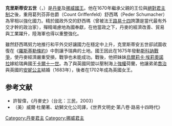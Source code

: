 {{Infobox royalty
| name         = 克里斯蒂安五世
| image        = Christian-5-profilny.jpg
| succession   = [[丹麥-挪威|丹麥和挪威聯合王國]]國王
| reign        = 1670年2月9日-1699年8月25日（{{age in years and days|1670|2|9|1699|8|25|age=no}}）
| coronation   = 1671年6月7日
| predecessor  = [[弗雷德里克三世|弗雷德里克三世]]
| successor    = [[弗雷德里克四世|弗雷德里克四世]]
| spouse       = [[夏洛特·阿瑪莉埃_(黑森-卡塞爾)|黑森-卡塞爾的夏洛特·阿瑪莉埃]]
| issue        = [[弗雷德里克四世|弗雷德里克四世]]<br>[[丹麥的克里斯蒂安王子_(1675–1695)|克里斯蒂安王子]]<br>[[索菲亞·海薇格_(丹麥)|索菲亞·海薇格公主]]<br>[[卡爾王子_(丹麥)|卡爾王子]]<br>[[威廉王子_(丹麥)|威廉王子]]
| birth_date   = {{Birth date|1646|4|15|df=y}}
| birth_place  = {{Flag|Denmark}}[[弗倫斯堡|弗倫斯堡]]
| death_date   = {{Death date and age|1699|8|25|1646|4|15|df=y}}
| death_place  = {{Flag|Denmark}}[[哥本哈根|哥本哈根]]
| burial_place = [[羅斯基勒主教座堂|羅斯基勒主教座堂]]
| house        = [[歐登堡王朝|歐登堡王朝]]
| father       = [[弗雷德里克三世|弗雷德里克三世]]
| mother       = [[索菲·阿瑪莉埃_(不倫瑞克-卡倫貝格)|不倫瑞克-卡倫貝格的索菲·阿瑪莉埃]]
| religion     = [[信義宗|信義宗]]
}}
'''克里斯蒂安五世'''（{{lang|da|Christian V.}}，{{bd|1646年|4月15日|1699年|8月25日}}）是[[丹麥君主|丹麥]]及[[挪威君主|挪威國王]]。他在1670年繼承父親的王位與[[絕對君主制|絕對君主制]]之後，重用葛列芬菲伯爵（Count Griffenfeld）舒西瑪（Peder Schumacher）為宰相以強化國力。精於國政外交的舒西瑪（曾被法王[[路易十四|路易十四]]誇讚是當代最有外交才幹的政治家），殫精竭慮地為國奉獻，在他當政之下，丹麥的經濟改善、貿易與工業躍升，陸海軍也得以重整強化。

雖然舒西瑪努力地推行和平外交好讓國力在穩定中上升，克里斯蒂安五世卻試圖收復在《[[羅斯基勒條約|羅斯基勒條約]]》中割讓予瑞典的土地。國王因此在1675年發動[[斯科訥戰爭|斯科訥戰爭]]，使丹麥經濟嚴重受損，戰爭也未能成功。戰後，他把妹妹[[烏爾莉卡·埃莉奧諾拉_(丹麥)|烏爾莉卡·埃莉奧諾拉]]嫁給瑞典國王[[卡爾十一世|卡爾十一世]]。為了與英國同盟以壓制海上[[強權|強權]]荷蘭，他讓弟弟[[丹麥的喬治王子|喬治]]與英國的[[安妮女王|安妮公主]]結婚（1683年），後者在1702年成為英國女王。

{{ahnentafel top|丹麦的克里斯蒂安五世的先祖}}
{{ahnentafel-compact5|align=center
|style=font-size: 90%; line-height: 110%;
|border=1
|boxstyle=padding-top: 0; padding-bottom: 0;
|boxstyle_1=background-color: #fcc;
|boxstyle_2=background-color: #fb9;
|boxstyle_3=background-color: #ffc;
|boxstyle_4=background-color: #bfc;
|boxstyle_5=background-color: #9fe;
|1='''丹麦的克里斯蒂安五世'''
|2='''父：'''[[弗雷德里克三世_(丹麦)|丹麦的弗雷德里克三世]]
|3='''母：'''{{link-en|不论瑞克-吕讷堡的索菲·爱玛莉娅|Sophie Amalie of Brunswick-Lüneburg}}
|4='''祖父：'''[[克里斯蒂安四世|丹麦的克里斯蒂安四世]]
|5='''祖母：'''{{link-en|勃兰登堡的安娜·卡塔琳娜|Anne Catherine of Brandenburg}}
|6='''外祖父：'''{{link-en|格奥尔格 (不伦瑞克-吕讷堡公爵)|George, Duke of Brunswick-Lüneburg|不伦瑞克-吕讷堡公爵格奥尔格}}
|7='''外祖母：'''{{link-en|黑森-达姆施塔特的安娜·莉奥诺|Anne Eleonore of Hesse-Darmstadt}}
|8='''曾祖父：'''[[弗雷德里克二世|丹麦的弗雷德里克二世]]
|9='''曾祖母：'''{{link-en|梅克伦堡-居斯特罗的索菲|Sophie of Mecklenburg-Güstrow}}
|10='''外曾祖父：'''[[約阿希姆·腓特烈|勃兰登堡选侯约阿希姆三世·弗雷德里希]]
|11='''外曾祖母：'''{{link-en|勃兰登堡-昆斯特林的卡塔琳娜|Catherine of Brandenburg-Küstrin}}
|12='''外曾祖父：'''{{link-en|威廉 (不伦瑞克-吕讷堡公爵)|William, Duke of Brunswick-Lüneburg|不伦瑞克-吕讷堡公爵威廉}}
|13='''外曾祖母：'''{{link-en|丹麦的多萝西娅 (不论瑞克-吕讷堡公爵夫人)|Dorothea of Denmark, Duchess of Brunswick-Lüneburg|丹麦的多萝西娅}}
|14='''外曾祖父：'''{{link-en|路德维希五世 (黑森-达姆施塔特伯爵)|Louis V, Landgrave of Hesse-Darmstadt|黑森-达姆施塔特伯爵路德维希五世}}
|15='''外曾祖母：'''{{link-en|勃兰登堡的玛德莲娜|Magdalene of Brandenburg}}
|16='''高祖父：'''[[克里斯蒂安三世|丹麦的克里斯蒂安三世]]
|17='''高祖母：'''{{link-en|萨克森-劳恩堡的多萝西娅|Dorothea of Saxe-Lauenburg}}
|18='''外高祖父：'''{{link-en|乌利希 (梅克伦堡公爵)|Ulrich III of Mecklenburg-Güstrow|梅克伦堡-居斯特罗公爵乌利希三世}}
|19='''外高祖母：'''{{link-en|丹麦的伊丽莎白 (梅克伦堡公爵夫人)|Elizabeth of Denmark, Duchess of Mecklenburg|丹麦的伊丽莎白}}
|20='''外高祖父：'''[[約翰·格奧爾格|勃兰登堡选侯约翰·格奥尔格]]
|21='''外高祖母：'''{{link-en|莱格尼察的索菲|Sophie of Liegnitz}}
|22='''外高祖父：'''{{link-en|约翰 (勃兰登堡-库斯特林伯爵)|John, Margrave of Brandenburg-Küstrin|勃兰登堡-库斯特林伯爵约翰}}
|23='''外高祖母：'''{{link-en|布伦瑞克-沃尔芬比特尔的卡塔琳娜 (勃兰登堡-库斯特林伯爵夫人)|Catherine of Brunswick-Wolfenbüttel, Margravine of Brandenburg-Küstrin|布伦瑞克-沃尔芬比特尔的卡塔琳娜}}
|24='''外高祖父：'''{{link-en|恩斯特一世 (布伦瑞克-吕讷堡公爵)|Ernest I, Duke of Brunswick-Lüneburg|布伦瑞克-吕讷堡公爵恩斯特一世}}
|25='''外高祖母：'''{{link-en|梅克伦堡-居斯特罗的索菲|Sophie of Mecklenburg-Güstrow}}
|26='''外高祖父：'''[[克里斯蒂安三世|丹麦的克里斯蒂安三世]]（同高祖父）
|27='''外高祖母：'''{{link-en|萨克森-劳恩堡的多萝西娅|Dorothea of Saxe-Lauenburg}}（同高祖母）
|28='''外高祖父：'''{{link-en|格奥尔格一世 (黑森-达姆施塔特伯爵)|George I, Landgrave of Hesse-Darmstadt|黑森-达姆施塔特伯爵格奥尔格一世}}
|29='''外高祖母：'''{{link-en|利珀河的玛德琳|Magdalene of Lippe}}
|30='''外高祖父：'''{{link-en|约翰·格奥尔格 (勃兰登堡选侯)|John George, Elector of Brandenburg|勃兰登堡选侯约翰·格奥尔格}}（同上）
|31='''外高祖母：'''{{link-en|安哈尔特-策尔布斯特的伊丽莎白|Elisabeth of Anhalt-Zerbst}}
}}
{{Ahnentafel bottom}}

== 参考文献 ==
*許智偉，《丹麥史》（台北：三民，2003）
*（美）威爾·杜蘭著、幼獅文化公司譯，《世界文明史‧第八卷‧路易十四時代》

{{S-start}}
{{s-hou|[[歐登堡王朝|歐登堡王朝]]|1646年|4月15日|1699年|8月25日}}
{{s-reg}}
{{s-before|[[弗雷德里克三世|弗雷德里克三世]]|rows=2}}
{{s-title|[[丹麥-挪威|丹麥和挪威聯合王國]]國王|1670年–1699年}}
{{s-after|[[弗雷德里克四世|弗雷德里克四世]]|rows=2}}
{{end box}}
{{丹麥君主}}
{{挪威君主}}
{{Authority control}}
[[Category:丹麥君主|Category:丹麥君主]]
[[Category:挪威君主|Category:挪威君主]]